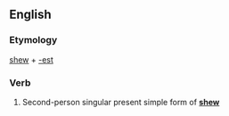 ==English==

===Etymology===
[[shew]] + [[-est]]

===Verb===
{{head|en|verb form}}

# {{label|en|archaic}} Second-person singular present simple form of '''[[shew]]'''